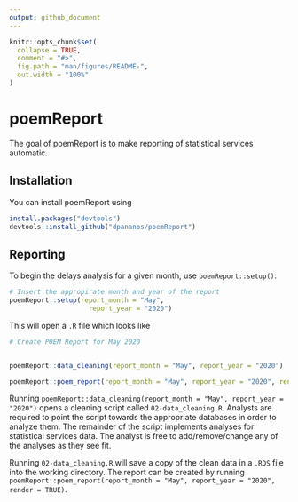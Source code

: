 ```yaml
---
output: github_document
---
```


<!-- README.md is generated from README.Rmd. Please edit that file -->

```r
knitr::opts_chunk$set(
  collapse = TRUE,
  comment = "#>",
  fig.path = "man/figures/README-",
  out.width = "100%"
)
```

# poemReport


The goal of poemReport is to make reporting of statistical services automatic.

## Installation

You can install poemReport using

``` r
install.packages("devtools")
devtools::install_github("dpananos/poemReport")
```

## Reporting

To begin the delays analysis for a given month, use `poemReport::setup()`:

```r
# Insert the appropirate month and year of the report
poemReport::setup(report_month = "May", 
                    report_year = "2020")
```

This will open a `.R` file which looks like

```r
# Create POEM Report for May 2020


poemReport::data_cleaning(report_month = "May", report_year = "2020")

poemReport::poem_report(report_month = "May", report_year = "2020", render = FALSE)

```


Running `poemReport::data_cleaning(report_month = "May", report_year = "2020")` opens a cleaning script called `02-data_cleaning.R`.  Analysts are required to point the script towards the appropriate databases in order to analyze them.  The remainder of the script implements analyses for statistical services data.  The analyst is free to add/remove/change any of the analyses as they see fit.

Running `02-data_cleaning.R` will save a copy of the clean data in a `.RDS` file into the working directory.  The report can be created by running `poemReport::poem_report(report_month = "May", report_year = "2020", render = TRUE)`.
